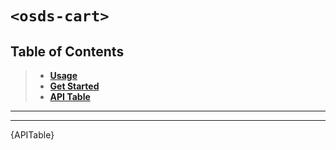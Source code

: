 

<Meta title="UI Components/Cart [organism]/Web Component" />

# `<osds-cart>`

## Table of Contents
> - **[Usage](#usage)**
> - **[Get Started](#getting-started)**
> - **[API Table](#api-table)**

<hr/>
<Usage />
<hr/>
<div id="api-table"><Description>{APITable}</Description></div>
